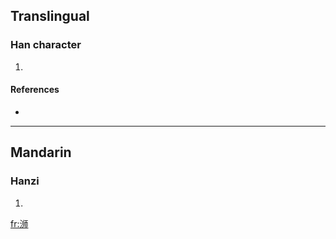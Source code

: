 {{also|溮}}
==Translingual==

===Han character===
{{Han char|rn=85|rad=水|as=06|sn=9|four=|canj=水中中月 (ELLB)}}

# {{defn|Han|sort=水06}}

====References====
* {{Han ref|kx=0623.171|hdz=31606.030|uh=6D49|ud=27977}}

----

==Mandarin==

===Hanzi===
{{cmn-hanzi|pin=[[jǐ]] ([[ji3]]), [[shī]] ([[shi1]])|wg=chi<sup>3</sup>, shih<sup>1</sup>}}

# {{defn|Mandarin}}

[[fr:浉]]